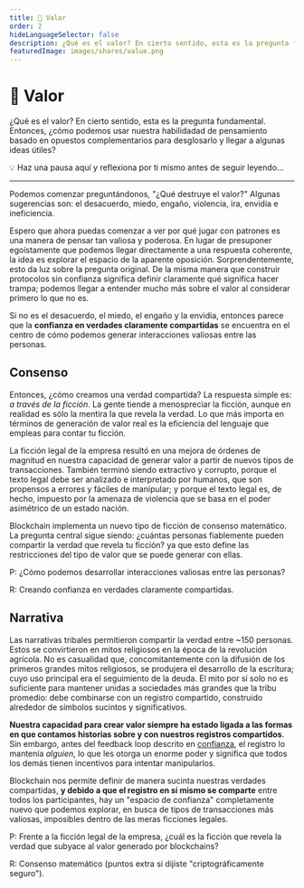 ```yaml
---
title: 💯 Valor
order: 2
hideLanguageSelector: false
description: ¿Qué es el valor? En cierto sentido, esta es la pregunta fundamental. Las verdades compartidas claramente parecen ser su esencia. Entonces, ¿cómo podríamos generar interacciones más valiosas entre las personas?
featuredImage: images/shares/value.png
---
```


# 💯 Valor

¿Qué es el valor? En cierto sentido, esta es la pregunta fundamental. Entonces, ¿cómo podemos usar nuestra habilidadad de pensamiento basado en opuestos complementarios para desglosarlo y llegar a algunas ideas útiles?

<StatusBanner warning>

💡 Haz una pausa aquí y reflexiona por ti mismo antes de seguir leyendo...

</StatusBanner>

---

Podemos comenzar preguntándonos, "¿Qué destruye el valor?" Algunas sugerencias son: el desacuerdo, miedo,
engaño, violencia, ira, envidia e ineficiencia.

Espero que ahora puedas comenzar a ver por qué jugar con patrones es una manera de pensar tan 
valiosa y poderosa. En lugar de presuponer egoístamente que podemos llegar directamente a una respuesta 
coherente, la idea es explorar el espacio de la aparente oposición. Sorprendentemente, esto da luz 
sobre la pregunta original. De la misma manera que construir protocolos sin confianza significa definir 
claramente qué significa hacer trampa; podemos llegar a entender mucho más sobre el valor 
al considerar primero lo que no es. 

Si no es el desacuerdo, el miedo, el engaño y la envidia, entonces parece que la **confianza en verdades 
claramente compartidas** se encuentra en el centro de cómo podemos generar interacciones valiosas entre las personas.

## Consenso

Entonces, ¿cómo creamos una verdad compartida? La respuesta simple es: *a través de la ficción*. La gente 
tiende a menospreciar la ficción, aunque en realidad es sólo la mentira la que revela la verdad. Lo que 
más importa en términos de generación de valor real es la eficiencia del lenguaje que empleas para contar tu ficción.

La ficción legal de la empresa resultó en una mejora de órdenes de magnitud en nuestra capacidad de 
generar valor a partir de nuevos tipos de transacciones. También terminó siendo extractivo y 
corrupto, porque el texto legal debe ser analizado e interpretado por humanos, que son propensos a errores 
y fáciles de manipular; y porque el texto legal es, de hecho, impuesto por la amenaza de violencia 
que se basa en el poder asimétrico de un estado nación.

Blockchain implementa un nuevo tipo de ficción de consenso matemático. La pregunta central sigue siendo: 
¿cuántas personas fiablemente pueden compartir la verdad que revela tu ficción? ya que esto define las 
restricciones del tipo de valor que se puede generar con ellas.

<Flash>

<Card>

P: ¿Cómo podemos desarrollar interacciones valiosas entre las personas? 

R: Creando confianza en verdades claramente compartidas.

</Card>

</Flash>


## Narrativa

Las narrativas tribales permitieron compartir la verdad entre ~150 personas. Estos se convirtieron en 
mitos religiosos en la época de la revolución agrícola. No es casualidad que, concomitantemente con la 
difusión de los primeros grandes mitos religiosos, se produjera el desarrollo de la escritura; cuyo uso 
principal era el seguimiento de la deuda. El mito por sí solo no es suficiente para mantener unidas a 
sociedades más grandes que la tribu promedio: debe combinarse con un registro compartido, construido 
alrededor de símbolos sucintos y significativos.

**Nuestra capacidad para crear valor siempre 
ha estado ligada a las formas en que contamos historias sobre y con nuestros registros compartidos**. Sin embargo, 
antes del feedback loop descrito en [confianza](/learn/module-0/trust), el registro lo mantenía 
*alguien*, lo que les otorga un enorme poder y significa que todos los demás tienen incentivos 
para intentar manipularlos.

Blockchain nos permite definir de manera sucinta nuestras verdades compartidas, **y debido a que el     registro 
en sí mismo se comparte** entre todos los participantes, hay un "espacio de confianza" completamente nuevo que podemos explorar, 
en busca de tipos de transacciones más valiosas, imposibles dentro de las meras ficciones legales.

<Flash>

<Card>
    
P: Frente a la ficción legal de la empresa, ¿cuál es la ficción que revela la verdad que subyace al valor generado por blockchains?

R: Consenso matemático (puntos extra si dijiste "criptográficamente seguro").

</Card>

</Flash>

